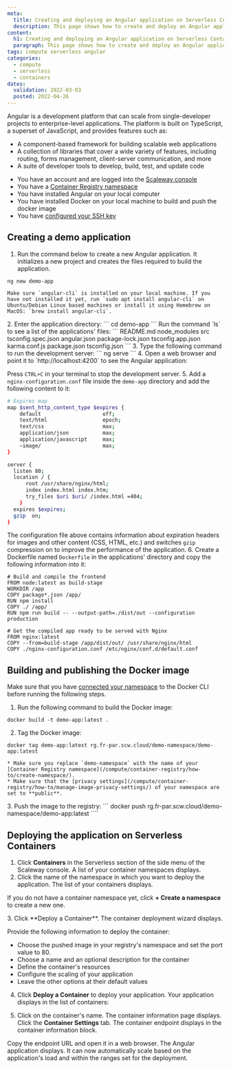 ```yaml
---
meta:
  title: Creating and deploying an Angular application on Serverless Containers
  description: This page shows how to create and deploy an Angular application on Serverless Containers.
content:
  h1: Creating and deploying an Angular application on Serverless Containers
  paragraph: This page shows how to create and deploy an Angular application on Serverless Containers.
tags: compute serverless angular
categories:
  - compute
  - serverless
  - containers
dates:
  validation: 2022-03-03
  posted: 2022-04-26
---
```


Angular is a development platform that can scale from single-developer projects to enterprise-level applications. The platform is built on TypeScript, a superset of JavaScript, and provides features such as:
* A component-based framework for building scalable web applications
* A collection of libraries that cover a wide variety of features, including routing, forms management, client-server communication, and more
* A suite of developer tools to develop, build, test, and update code

<Message type="requirement">

- You have an account and are logged into the [Scaleway console](https://console.scaleway.com) 
- You have a [Container Registry namespace](/compute/container-registry/how-to/create-namespace/)
- You have installed Angular on your local computer 
- You have installed Docker on your local machine to build and push the docker image
- You have [configured your SSH key](/console/my-project/how-to/create-ssh-key)

</Message> 

## Creating a demo application

1. Run the command below to create a new Angular application. It initializes a new project and creates the files required to build the application.
  ```
  ng new demo-app
  ```

  <Message type="important">

    Make sure `angular-cli` is installed on your local machine. If you have not installed it yet, run `sudo apt install angular-cli` on Ubuntu/Debian Linux based machines or install it using Homebrew on MacOS: `brew install angular-cli`. 

  </Message>
2. Enter the application directory:
  ```
  cd demo-app
  ```
  Run the command `ls` to see a list of the applications' files: 
  ```
  README.md          node_modules       src                tsconfig.spec.json
  angular.json       package-lock.json  tsconfig.app.json
  karma.conf.js      package.json       tsconfig.json
  ```
3. Type the following command to run the development server: 
  ```
  ng serve
  ```
4. Open a web browser and point it to `http://localhost:4200` to see the Angular application: 
  <Lightbox src="scaleway-demo-app-running.webp" alt="" />

  Press `CTRL+C` in your terminal to stop the development server. 
5. Add a `nginx-configuration.conf` file inside the `demo-app` directory and add the following content to it:
  ```sh
  # Expires map
  map $sent_http_content_type $expires {
      default                    off;
      text/html                  epoch;
      text/css                   max;
      application/json           max;
      application/javascript     max;
      ~image/                    max;
  }

  server {
    listen 80;
    location / {
        root /usr/share/nginx/html;
        index index.html index.htm;
        try_files $uri $uri/ /index.html =404;
      }
    expires $expires;
    gzip  on;
  }
  ```

  The configuration file above contains information about expiration headers for images and other content (CSS, HTML, etc.) and switches `gzip` compression on to improve the performance of the application.
6. Create a Dockerfile named `Dockerfile` in the applications' directory and copy the following information into it:
  ```
  # Build and compile the frontend
  FROM node:latest as build-stage
  WORKDIR /app
  COPY package*.json /app/
  RUN npm install
  COPY ./ /app/
  RUN npm run build -- --output-path=./dist/out --configuration production

  # Get the compiled app ready to be served with Nginx
  FROM nginx:latest
  COPY --from=build-stage /app/dist/out/ /usr/share/nginx/html
  COPY ./nginx-configuration.conf /etc/nginx/conf.d/default.conf
  ```

## Building and publishing the Docker image

<Message type="important">

  Make sure that you have [connected your namespace](/compute/container-registry/how-to/connect-docker-cli/) to the Docker CLI before running the following steps.

</Message>

1. Run the following command to build the Docker image: 
  ```
  docker build -t demo-app:latest .
  ```
2. Tag the Docker image: 
  ```
  docker tag demo-app:latest rg.fr-par.scw.cloud/demo-namespace/demo-app:latest
  ```

  <Message type="tip">

    * Make sure you replace `demo-namespace` with the name of your [Container Registry namespace](/compute/container-registry/how-to/create-namespace/).
    * Make sure that the [privacy settings](/compute/container-registry/how-to/manage-image-privacy-settings/) of your namespace are set to **public**.

  </Message>
3. Push the image to the registry: 
  ```
  docker push rg.fr-par.scw.cloud/demo-namespace/demo-app:latest
  ````

## Deploying the application on Serverless Containers

1. Click **Containers** in the Serverless section of the side menu of the Scaleway console. A list of your container namespaces displays. 
2. Click the name of the namespace in which you want to deploy the application. The list of your containers displays.

<Message type="tip">

  If you do not have a container namespace yet, click **+ Create a namespace** to create a new one. 

</Message>
3. Click **Deploy a Container**. The container deployment wizard displays. 

Provide the following information to deploy the container:
  - Choose the pushed image in your registry's namespace and set the port value to 80. 
    <Lightbox src="scaleway-choose-container.webp" alt="" />
  - Choose a name and an optional description for the container
  - Define the container's resources
  - Configure the scaling of your application
  - Leave the other options at their default values
4. Click **Deploy a Container** to deploy your application. Your application displays in the list of containers: 
  <Lightbox src="scaleway-deployed-containers.webp" alt="" />

5. Click on the container's name. The container information page displays. Click the **Container Settings** tab. The container endpoint displays in the container information block. 
  <Lightbox src="scaleway-container-endpoint.webp" alt="" />

  Copy the endpoint URL and open it in a web browser. The Angular application displays. It can now automatically scale based on the application's load and within the ranges set for the deployment. 

